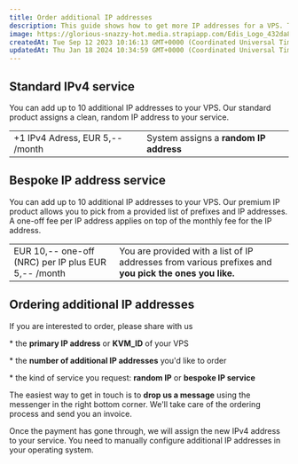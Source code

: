 ```yaml
---
title: Order additional IP addresses
description: This guide shows how to get more IP addresses for a VPS. The standard service gives a random IP, but for an extra fee, the premium service lets you pick your prefix and IP from a provided list.
image: https://glorious-snazzy-hot.media.strapiapp.com/Edis_Logo_432da83b15.jpg
createdAt: Tue Sep 12 2023 10:16:13 GMT+0000 (Coordinated Universal Time)
updatedAt: Thu Jan 18 2024 10:34:59 GMT+0000 (Coordinated Universal Time)
---
```


## Standard IPv4 service

You can add up to 10 additional IP addresses to your VPS. Our standard product assigns a clean, random IP address to your service.

|                                 |                                        |
| ------------------------------- | -------------------------------------- |
| +1 IPv4 Adress, EUR 5,-- /month | System assigns a **random IP address** |

## Bespoke IP address service

You can add up to 10 additional IP addresses to your VPS. Our premium IP product allows you to pick from a provided list of prefixes and IP addresses. A one-off fee per IP address applies on top of the monthly fee for the IP address.

|                                                     |                                                                                                        |
| --------------------------------------------------- | ------------------------------------------------------------------------------------------------------ |
| EUR 10,-- one-off (NRC) per IP plus EUR 5,-- /month | You are provided with a list of IP addresses from various prefixes and **you pick the ones you like.** |

## Ordering additional IP addresses

If you are interested to order, please share with us

\* the **primary IP address** or **KVM_ID** of your VPS

\* the **number of additional IP addresses** you'd like to order

\* the kind of service you request: **random IP** or **bespoke IP service**

The easiest way to get in touch is to **drop us a message** using the messenger in the right bottom corner. We'll take care of the ordering process and send you an invoice.

Once the payment has gone through, we will assign the new IPv4 address to your service. You need to manually configure additional IP addresses in your operating system.
